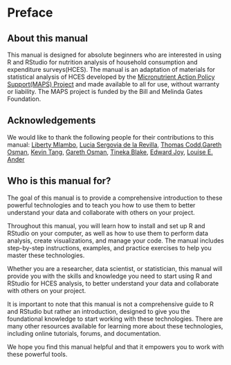 # Preface {.unnumbered}

## About this manual {.unnumbered}
This manual is designed for absolute beginners who are interested in using R and RStudio for nutrition analysis of household consumption and expenditure surveys(HCES). The manual is an adaptation of materials for statistical analysis of HCES developed by the [Micronutrient Action Policy Support(MAPS) Project](https://maps.micronutrient.support/) and made available to all for use, without warranty or liability. The MAPS project is funded by the Bill and Melinda Gates Foundation. 

## Acknowledgements {.unnumbered}
We would like to thank the following people for their contributions to this manual:
[Liberty Mlambo](), [Lucia Sergovia de la Revilla](), [Thomas Codd](),[Gareth Osman](), [Kevin Tang](), [Gareth Osman](), [Tineka Blake](), [Edward Joy](), [Louise E. Ander]()


## Who is this manual for? {.unnumbered}
The goal of this manual is to provide a comprehensive introduction to these powerful technologies and to teach you how to use them to better understand your data and collaborate with others on your project.

Throughout this manual, you will learn how to install and set up R and RStudio on your computer, as well as how to use them to perform data analysis, create visualizations, and manage your code. The manual includes step-by-step instructions, examples, and practice exercises to help you master these technologies.

Whether you are a researcher, data scientist, or statistician, this manual will provide you with the skills and knowledge you need to start using R and RStudio for HCES analysis, to better understand your data and collaborate with others on your project.

It is important to note that this manual is not a comprehensive guide to R and RStudio but rather an introduction, designed to give you the foundational knowledge to start working with these technologies. There are many other resources available for learning more about these technologies, including online tutorials, forums, and documentation.

We hope you find this manual helpful and that it empowers you to work with these powerful tools.